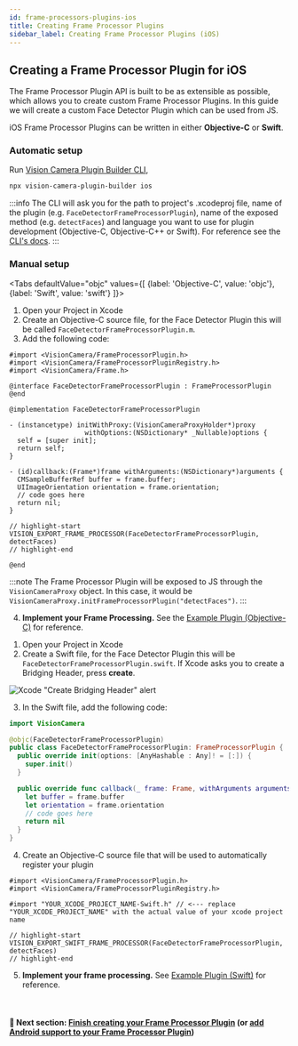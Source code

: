 ```yaml
---
id: frame-processors-plugins-ios
title: Creating Frame Processor Plugins
sidebar_label: Creating Frame Processor Plugins (iOS)
---
```



## Creating a Frame Processor Plugin for iOS

The Frame Processor Plugin API is built to be as extensible as possible, which allows you to create custom Frame Processor Plugins.
In this guide we will create a custom Face Detector Plugin which can be used from JS.

iOS Frame Processor Plugins can be written in either **Objective-C** or **Swift**.

### Automatic setup

Run [Vision Camera Plugin Builder CLI](https://github.com/mateusz1913/vision-camera-plugin-builder),

```sh
npx vision-camera-plugin-builder ios
```

:::info
The CLI will ask you for the path to project's .xcodeproj file, name of the plugin (e.g. `FaceDetectorFrameProcessorPlugin`), name of the exposed method (e.g. `detectFaces`) and language you want to use for plugin development (Objective-C, Objective-C++ or Swift).
For reference see the [CLI's docs](https://github.com/mateusz1913/vision-camera-plugin-builder#%EF%B8%8F-options).
:::

### Manual setup

<Tabs
  defaultValue="objc"
  values={[
    {label: 'Objective-C', value: 'objc'},
    {label: 'Swift', value: 'swift'}
  ]}>
<TabItem value="objc">

1. Open your Project in Xcode
2. Create an Objective-C source file, for the Face Detector Plugin this will be called `FaceDetectorFrameProcessorPlugin.m`.
3. Add the following code:

```objc
#import <VisionCamera/FrameProcessorPlugin.h>
#import <VisionCamera/FrameProcessorPluginRegistry.h>
#import <VisionCamera/Frame.h>

@interface FaceDetectorFrameProcessorPlugin : FrameProcessorPlugin
@end

@implementation FaceDetectorFrameProcessorPlugin

- (instancetype) initWithProxy:(VisionCameraProxyHolder*)proxy
                   withOptions:(NSDictionary* _Nullable)options {
  self = [super init];
  return self;
}

- (id)callback:(Frame*)frame withArguments:(NSDictionary*)arguments {
  CMSampleBufferRef buffer = frame.buffer;
  UIImageOrientation orientation = frame.orientation;
  // code goes here
  return nil;
}

// highlight-start
VISION_EXPORT_FRAME_PROCESSOR(FaceDetectorFrameProcessorPlugin, detectFaces)
// highlight-end

@end
```

:::note
The Frame Processor Plugin will be exposed to JS through the `VisionCameraProxy` object. In this case, it would be `VisionCameraProxy.initFrameProcessorPlugin("detectFaces")`.
:::

4. **Implement your Frame Processing.** See the [Example Plugin (Objective-C)](https://github.com/mrousavy/react-native-vision-camera/blob/main/package/example/ios/Frame%20Processor%20Plugins/Example%20Plugin/ExampleFrameProcessorPlugin.m) for reference.

</TabItem>
<TabItem value="swift">

1. Open your Project in Xcode
2. Create a Swift file, for the Face Detector Plugin this will be `FaceDetectorFrameProcessorPlugin.swift`. If Xcode asks you to create a Bridging Header, press **create**.

![Xcode "Create Bridging Header" alert](https://docs-assets.developer.apple.com/published/7ebca7212c/2a065d1a-7e53-4907-a889-b7fa4f2206c9.png)

3. In the Swift file, add the following code:

```swift
import VisionCamera

@objc(FaceDetectorFrameProcessorPlugin)
public class FaceDetectorFrameProcessorPlugin: FrameProcessorPlugin {
  public override init(options: [AnyHashable : Any]! = [:]) {
    super.init()
  }

  public override func callback(_ frame: Frame, withArguments arguments: [AnyHashable : Any]?) -> Any {
    let buffer = frame.buffer
    let orientation = frame.orientation
    // code goes here
    return nil
  }
}
```

4. Create an Objective-C source file that will be used to automatically register your plugin

```objc
#import <VisionCamera/FrameProcessorPlugin.h>
#import <VisionCamera/FrameProcessorPluginRegistry.h>

#import "YOUR_XCODE_PROJECT_NAME-Swift.h" // <--- replace "YOUR_XCODE_PROJECT_NAME" with the actual value of your xcode project name

// highlight-start
VISION_EXPORT_SWIFT_FRAME_PROCESSOR(FaceDetectorFrameProcessorPlugin, detectFaces)
// highlight-end
```

5. **Implement your frame processing.** See [Example Plugin (Swift)](https://github.com/mrousavy/react-native-vision-camera/blob/main/package/example/ios/Frame%20Processor%20Plugins/Example%20Swift%20Plugin/ExampleSwiftFrameProcessor.swift) for reference.


</TabItem>
</Tabs>

<br />

#### 🚀 Next section: [Finish creating your Frame Processor Plugin](frame-processors-plugins-final) (or [add Android support to your Frame Processor Plugin](frame-processors-plugins-android))

